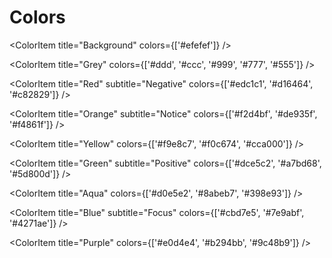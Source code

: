 
<Meta
  title="Design System | Colors"
/>

# Colors

<ColorPalette>
  <ColorItem
    title="BW"
    subtitle="Text"
    colors={['#fff', '#000']}
  />

  <ColorItem
    title="Background"
    colors={['#efefef']}
  />

  <ColorItem
    title="Grey"
    colors={['#ddd', '#ccc', '#999', '#777', '#555']}
  />

  <ColorItem
    title="Red"
    subtitle="Negative"
    colors={['#edc1c1', '#d16464', '#c82829']}
  />

  <ColorItem
    title="Orange"
    subtitle="Notice"
    colors={['#f2d4bf', '#de935f', '#f4861f']}
  />

  <ColorItem
    title="Yellow"
    colors={['#f9e8c7', '#f0c674', '#cca000']}
  />

  <ColorItem
    title="Green"
    subtitle="Positive"
    colors={['#dce5c2', '#a7bd68', '#5d800d']}
  />

  <ColorItem
    title="Aqua"
    colors={['#d0e5e2', '#8abeb7', '#398e93']}
  />

  <ColorItem
    title="Blue"
    subtitle="Focus"
    colors={['#cbd7e5', '#7e9abf', '#4271ae']}
  />

  <ColorItem
    title="Purple"
    colors={['#e0d4e4', '#b294bb', '#9c48b9']}
  />

</ColorPalette>
